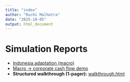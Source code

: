 ```yaml
---
title: "index"
author: "Ruchi Malhotra"
date: "2025-10-05"
output: html_document
---
```


# Simulation Reports

- [Indonesia adaptation (macro)](indonesia_simulation.html)
- [Macro → corporate cash flow demo](indonesia_joint_demo.html)
- **Structured walkthrough (1-pager):** [walkthrough.html](walkthrough.html)
